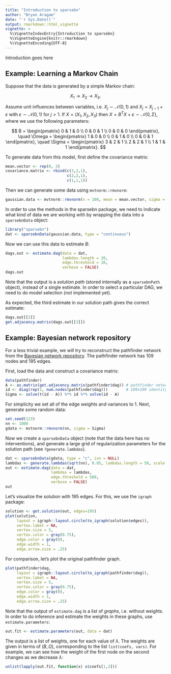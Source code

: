 ```yaml
---
title: "Introduction to sparsebn"
author: "Bryon Aragam"
date: "`r Sys.Date()`"
output: rmarkdown::html_vignette
vignette: >
  %\VignetteIndexEntry{Introduction to sparsebn}
  %\VignetteEngine{knitr::rmarkdown}
  %\VignetteEncoding{UTF-8}
---
```


Introduction goes here

## Example: Learning a Markov Chain

Suppose that the data is generated by a simple Markov chain:

$$X_1\to X_2\to X_3.$$

Assume unit influences between variables, i.e. $X_j\sim\mathcal{N}(0,1)$ and $X_{j} = X_{j-1} + \varepsilon$ with $\varepsilon\sim\mathcal{N}(0,1)$ for $j>1$. If $X=(X_1,X_2,X_3)$ then $X=B^TX+\varepsilon\sim\mathcal{N}(0,\Sigma)$, where we use the following parameters:

$$
B = \begin{pmatrix}
0 & 1 & 0 \\
0 & 0 & 1 \\
0 & 0 & 0
\end{pmatrix}, \quad
\Omega = \begin{pmatrix}
1 & 0 & 0 \\
0 & 1 & 0 \\
0 & 0 & 1
\end{pmatrix}, \quad
\Sigma = \begin{pmatrix}
3 & 2 & 1 \\
2 & 2 & 1 \\
1 & 1 & 1
\end{pmatrix}.
$$

To generate data from this model, first define the covariance matrix:
```r
mean.vector <- rep(0, 3)
covariance.matrix <- rbind(c(3,2,1),
                           c(2,2,1),
                           c(1,1,1))
```

Then we can generate some data using `mvtnorm::rmvnorm`:
```r
gaussian.data <- mvtnorm::rmvnorm(n = 100, mean = mean.vector, sigma = covariance.matrix)
```

In order to use the methods in the sparsebn package, we need to indicate what kind of data we are working with by wrapping the data into a `sparsebnData` object:
```r
library("sparsebn")
dat <- sparsebnData(gaussian.data, type = "continuous")
```

Now we can use this data to estimate $B$:
```r
dags.out <- estimate.dag(data = dat, 
                         lambdas.length = 20, 
                         edge.threshold = 10, 
                         verbose = FALSE)
dags.out
```

Note that the output is a _solution path_ (stored internally as a `sparsebnPath` object), instead of a single estimate. In order to select a particular DAG, we need to do model selection (not implemented yet).

As expected, the third estimate in our solution path gives the correct estimate:
```r
dags.out[[3]]
get.adjacency.matrix(dags.out[[3]])
```

## Example: Bayesian network repository

For a less trivial example, we will try to reconstruct the pathfinder network from the [Bayesian network repository](http://www.bnlearn.com/bnrepository/#pathfinder). The pathfinder network has 109 nodes and 195 edges.

First, load the data and construct a covariance matrix:

```r
data(pathfinder)
A <- as.matrix(get.adjacency.matrix(pathfinder$dag)) # pathfinder network as an adjacency matrix
id <- diag(rep(1, num.nodes(pathfinder$dag)))        # 109x109 identity matrix
Sigma <- solve(t(id - A)) %*% id %*% solve(id - A)
```

For simplicity we set all of the edge weights and variances to 1. Next, generate some random data:

```r
set.seed(123)
nn <- 1000
gdata <- mvtnorm::rmvnorm(nn, sigma = Sigma)
```

Now we create a `sparsebnData` object (note that the data here has no interventions), and generate a large grid of regularization parameters for the solution path (see `?generate.lambdas`).

```r
dat <- sparsebnData(gdata, type = "c", ivn = NULL)
lambdas <- generate.lambdas(sqrt(nn), 0.05, lambdas.length = 50, scale = "linear")
out <- estimate.dag(data = dat, 
                    lambdas = lambdas,
                    edge.threshold = 500, 
                    verbose = FALSE)
out
```

Let's visualize the solution with 195 edges. For this, we use the `igraph` package:
```r
solution <- get.solution(out, edges=195)
plot(solution,
     layout = igraph::layout.circle(to_igraph(solution$edges)),
     vertex.label = NA,
     vertex.size = 5,
     vertex.color = gray(0.75),
     edge.color = gray(0),
     edge.width = 1,
     edge.arrow.size = .25)
```

For comparison, let's plot the original pathfinder graph. 
```r
plot(pathfinder$dag,
     layout = igraph::layout.circle(to_igraph(pathfinder$dag)),
     vertex.label = NA,
     vertex.size = 5,
     vertex.color = gray(0.75),
     edge.color = gray(0),
     edge.width = 1,
     edge.arrow.size = .25)
```

Note that the output of `estimate.dag` is a list of _graphs_, i.e. without weights. In order to do inference and estimate the weights in these graphs, use `estimate.parameters`:
```r
out.fit <- estimate.parameters(out, data = dat)
```

The output is a list of weights, one for each value of $\lambda$. The weights are given in terms of $(B,\Omega)$, corresponding to the list `list(coefs, vars)`. For example, we can see how the weight of the first node on the second changes as we decrease $\lambda$:
```r
unlist(lapply(out.fit, function(x) x$coefs[1,2]))
```
